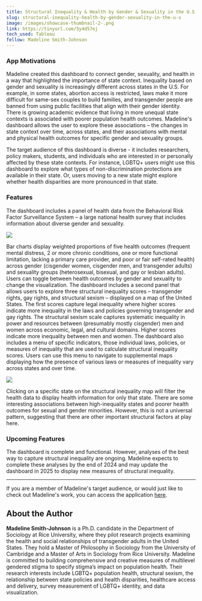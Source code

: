 ```yaml
---
title: Structural Inequality & Health by Gender & Sexuality in the U.S.
slug: structural-inequality-health-by-gender-sexuality-in-the-u-s
image: /images/showcase-thumbnail-2-.png
link: https://tinyurl.com/5y4d57ej
tech_used: Tableau
fellow: Madeline Smith-Johnson
---
```

### **App Motivations**

Madeline created this dashboard to connect gender, sexuality, and health in a way that highlighted the importance of state context. Inequality based on gender and sexuality is increasingly different across states in the U.S. For example, in some states, abortion access is restricted, laws make it more difficult for same-sex couples to build families, and transgender people are banned from using public facilities that align with their gender identity. There is growing academic evidence that living in more unequal state contexts is associated with poorer population health outcomes. Madeline's dashboard allows the user to explore these associations – the changes in state context over time, across states, and their associations with mental and physical health outcomes for specific gender and sexuality groups. 

The target audience of this dashboard is diverse - it includes researchers, policy makers, students, and individuals who are interested in or personally affected by these state contexts. For instance, LGBTQ+ users might use this dashboard to explore what types of non-discrimination protections are available in their state. Or, users moving to a new state might explore whether health disparities are more pronounced in that state.   

### **Features**

The dashboard includes a panel of health data from the Behavioral Risk Factor Surveillance System – a large national health survey that includes information about diverse gender and sexuality. 

![](/images/dashboard-_-explore-specific-indicators-madeline-smith-johnson.png)

Bar charts display weighted proportions of five health outcomes (frequent mental distress, 2 or more chronic conditions, one or more functional limitation, lacking a primary care provider, and poor or fair self-rated health) across gender (cisgender women, cisgender men, and transgender adults) and sexuality groups (heterosexual, bisexual, and gay or lesbian adults). Users can toggle between health outcomes by gender and sexuality to change the visualization. The dashboard includes a second panel that allows users to explore three structural inequality scores – transgender rights, gay rights, and structural sexism – displayed on a map of the United States. The first scores capture legal inequality where higher scores indicate more inequality in the laws and policies governing transgender and gay rights. The structural sexism scale captures systematic inequality in power and resources between (presumably mostly cisgender) men and women across economic, legal, and cultural domains. Higher scores indicate more inequality between men and women. The dashboard also includes a menu of specific indicators, those individual laws, policies, or measures of inequality that are used to calculate structural inequality scores. Users can use this menu to navigate to supplemental maps displaying how the presence of various laws or measures of inequality vary across states and over time.  

![](/images/dashboard-_-opening-view-madeline-smith-johnson.png)

Clicking on a specific state on the structural inequality map will filter the health data to display health information for only that state. There are some interesting associations between high-inequality states and poorer health outcomes for sexual and gender minorities. However, this is not a universal pattern, suggesting that there are other important structural factors at play here.

### **Upcoming Features**

The dashboard is complete and functional. However, analyses of the best way to capture structural inequality are ongoing. Madeline expects to complete these analyses by the end of 2024 and may update the dashboard in 2025 to display new measures of structural inequality.

- - -

If you are a member of Madeline's target audience, or would just like to check out Madeline's work, you can access the application [here](https://tinyurl.com/5y4d57ej).

## About the Author

**Madeline Smith-Johnson** is a Ph.D. candidate in the Department of Sociology at Rice University, where they pilot research projects examining the health and social relationships of transgender adults in the United States. They hold a Master of Philosophy in Sociology from the University of Cambridge and a Master of Arts in Sociology from Rice University. Madeline is committed to building comprehensive and creative measures of multilevel gendered stigma to specify stigma’s impact on population health. Their research interests include LGBTQ+ population health, structural sexism, the relationship between state policies and health disparities, healthcare access and delivery, survey measurement of LGBTQ+ identity, and data visualization.
